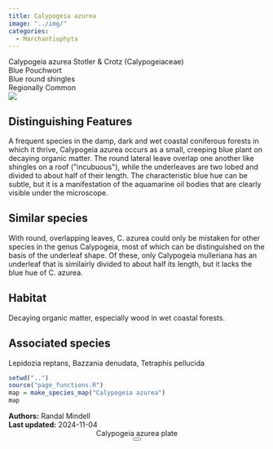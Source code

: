 ```yaml
---
title: Calypogeia azurea
image: "../img/"
categories:
  - Marchantiophyta
---
```


<div class="info-panel">
 <div class="info-top">
  <div class="taxon-scientific"><span class="taxon-name">Calypogeia azurea</span> <span class="taxon-authority">Stotler &amp; Crotz</span> <span class="taxon-family">(Calypogeiaceae)</span></div>
  <div class="taxon-common">Blue Pouchwort</div>
 </div>
 <div class="info-bottom">
  <div class="taxon-qnd">Blue round shingles</div>
  <div class="taxon-abundance">Regionally Common</div>
 </div>
</div>
<div class="imerss-content-frame">
 <div class="imerss-image-header">
  <div class="imerss-image-holder imerss-column-left" data-toggle="tooltip" style="background-image: url(../img/)" title="">
  </div>

  <div class="imerss-image-holder imerss-column-right" data-toggle="tooltip" style="background-image: url(../img/)" title="">
  </div>
 
 </div>
 <div class="imerss-content-lower">
  <div class="imerss-column-left">
  <div class="tab-microscope" data-micromodal-trigger="modal-plate">
  <img src="../img/bryo guide microscope.png"/>
  </div>

<h2>Distinguishing Features</h2>

A frequent species in the damp, dark and wet coastal coniferous forests in which it thrive, Calypogeia azurea occurs as a small, creeping blue plant on decaying organic matter. The round lateral leave overlap one another like shingles on a roof (&quot;incubuous&quot;), while the underleaves are two lobed and divided to about half of their length. The characteristic blue hue can be subtle, but it is a manifestation of the aquamarine oil bodies that are clearly visible under the microscope.

<h2>Similar species</h2>

With round, overlapping leaves, C. azurea could only be mistaken for other species in the genus Calypogeia, most of which can be distinguished on the basis of the underleaf shape. Of these, only Calypogeia mulleriana has an underleaf that is similairly divided to about half its length, but it lacks the blue hue of C. azurea.

<h2>Habitat</h2>

Decaying organic matter, especially wood in wet coastal forests.

<h2>Associated species</h2>

Lepidozia reptans, Bazzania denudata, Tetraphis pellucida
</div>

<div class="imerss-column-right">

<div class="imerss-image-holder imerss-column-right" data-toggle="tooltip" style="background-image: url(../img/)" title="">
</div>

<div class="imerss-map-holder">
```r
setwd("..")
source("page_functions.R")
map = make_species_map("Calypogeia azurea")
map
```
</div>

</div>

</div>
</div>

<div class="taxon-footer">
 <div class="taxon-authors"><b>Authors:</b> <span>Randal Mindell</span></div>
 <div class="taxon-update"><b>Last updated:</b> <span>2024-11-04</span></div>
</div>

<div class="modal micromodal-slide" id="modal-plate" aria-hidden="true">
 <div class="modal__overlay" tabindex="-1" data-micromodal-close>
  <div class="modal__container" role="dialog" aria-modal="true" aria-labelledby="modal-plate-title" >
   <header class="modal__header">
   <div class="modal__title" id="modal-plate-title">
  Calypogeia azurea plate
   </div>
   <button class="modal__close" aria-label="Close" data-micromodal-close></button>
   </header>
  <div class="modal__content" id="modal-plate-content">
   <div class="imerss-image-holder" data-toggle="tooltip" style="background-image: url(../img/)" title="">
  </div>
  </div>
  </div>
 </div>
</div>

<script src="../js/micromodal.min.js"></script>
<link href="../css/style-taxon.css" rel="stylesheet">
<link href="../css/micromodal.css" rel="stylesheet">

<script>
MicroModal.init();
</script>

